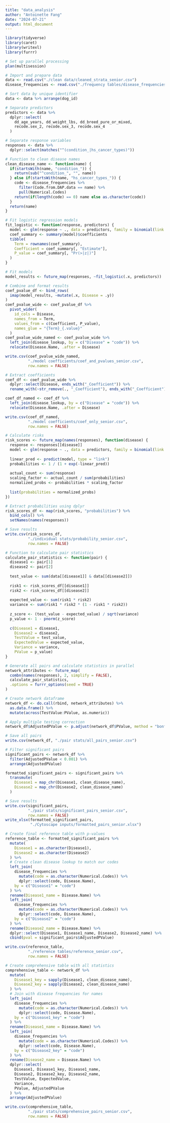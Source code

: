 ```yaml
---
title: "data_analysis"
author: "Antoinette Fang"
date: "2024-07-21"
output: html_document
---
```


```r
library(tidyverse)
library(caret)
library(writexl)
library(furrr)

# Set up parallel processing
plan(multisession)
```

```r
# Import and prepare data
data <- read.csv("./clean data/cleaned_strata_senior.csv")
disease_frequencies <- read.csv("./frequency tables/disease_frequencies_senior.csv")

# Sort data by unique identifier
data <- data %>% arrange(dog_id)

# Separate predictors
predictors <- data %>%
  dplyr::select(
    dd_age_years, dd_weight_lbs, dd_breed_pure_or_mixed,
    recode.sex_2, recode.sex_3, recode.sex_4
  )

# Separate response variables
responses <- data %>%
  dplyr::select(matches("^(condition_|hs_cancer_types)"))
```

```r
# Function to clean disease names
clean_disease_name <- function(name) {
  if(startsWith(name, "condition_")) {
    return(sub("^condition_", "", name))
  } else if(startsWith(name, "hs_cancer_types_")) {
    code <- disease_frequencies %>%
      filter(Code.from.DAP.data == name) %>%
      pull(Numerical.Codes)
    return(if(length(code) == 0) name else as.character(code))
  }
  return(name)
}

# Fit logistic regression models
fit_logistic <- function(response, predictors) {
  model <- glm(response ~ ., data = predictors, family = binomial(link = "logit"))
  coef_summary <- summary(model)$coefficients
  tibble(
    Term = rownames(coef_summary),
    Coefficient = coef_summary[, "Estimate"],
    P_value = coef_summary[, "Pr(>|z|)"]
  )
}
```

```r
# Fit models
model_results <- future_map(responses, ~fit_logistic(.x, predictors))

# Combine and format results
coef_pvalue_df <- bind_rows(
  imap(model_results, ~mutate(.x, Disease = .y))
)
coef_pvalue_wide <- coef_pvalue_df %>%
  pivot_wider(
    id_cols = Disease,
    names_from = Term,
    values_from = c(Coefficient, P_value),
    names_glue = "{Term}_{.value}"
  )
coef_pvalue_wide_named <- coef_pvalue_wide %>%
  left_join(disease_lookup, by = c("Disease" = "code")) %>%
  relocate(Disease.Name, .after = Disease)

write.csv(coef_pvalue_wide_named,
          "./model coefficients/coef_and_pvalues_senior.csv",
          row.names = FALSE)

# Extract coefficients
coef_df <- coef_pvalue_wide %>%
  dplyr::select(Disease, ends_with("_Coefficient")) %>%
  rename_with(~str_remove(., "_Coefficient"), ends_with("_Coefficient"))

coef_df_named <- coef_df %>%
  left_join(disease_lookup, by = c("Disease" = "code")) %>%
  relocate(Disease.Name, .after = Disease)

write.csv(coef_df_named,
          "./model coefficients/coef_only_senior.csv",
          row.names = FALSE)
```

```r
# Calculate risks
risk_scores <- future_map(names(responses), function(disease) {
  response <- responses[[disease]]
  model <- glm(response ~ ., data = predictors, family = binomial(link = "logit"))
  
  linear_pred <- predict(model, type = "link")
  probabilities <- 1 / (1 + exp(-linear_pred))
  
  actual_count <- sum(response)
  scaling_factor <- actual_count / sum(probabilities)
  normalized_probs <- probabilities * scaling_factor
  
  list(probabilities = normalized_probs)
})

# Extract probabilities using dplyr
risk_scores_df <- map(risk_scores, "probabilities") %>%
  bind_cols() %>%
  setNames(names(responses))

# Save results
write.csv(risk_scores_df,
          "./individual stats/probability_senior.csv",
          row.names = FALSE)
```

```r
# Function to calculate pair statistics
calculate_pair_statistics <- function(pair) {
  disease1 <- pair[1]
  disease2 <- pair[2]
  
  test_value <- sum(data[[disease1]] & data[[disease2]])
  
  risk1 <- risk_scores_df[[disease1]]
  risk2 <- risk_scores_df[[disease2]]
  
  expected_value <- sum(risk1 * risk2)
  variance <- sum(risk1 * risk2 * (1 - risk1 * risk2))
  
  z_score <- (test_value - expected_value) / sqrt(variance)
  p_value <- 1 - pnorm(z_score)
  
  c(Disease1 = disease1,
    Disease2 = disease2,
    TestValue = test_value, 
    ExpectedValue = expected_value, 
    Variance = variance, 
    PValue = p_value)
}

# Generate all pairs and calculate statistics in parallel
network_attributes <- future_map(
  combn(names(responses), 2, simplify = FALSE),
  calculate_pair_statistics,
  .options = furrr_options(seed = TRUE)
)

# Create network dataframe
network_df <- do.call(rbind, network_attributes) %>% 
  as.data.frame() %>%
  mutate(across(TestValue:PValue, as.numeric))

# Apply multiple testing correction
network_df$AdjustedPValue <- p.adjust(network_df$PValue, method = "bonferroni")

# Save all pairs
write.csv(network_df, "./pair stats/all_pairs_senior.csv")

# Filter significant pairs
significant_pairs <- network_df %>% 
  filter(AdjustedPValue < 0.001) %>%
  arrange(AdjustedPValue)

formatted_significant_pairs <- significant_pairs %>%
  transmute(
    Disease1 = map_chr(Disease1, clean_disease_name),
    Disease2 = map_chr(Disease2, clean_disease_name)
  )

# Save results
write.csv(significant_pairs, 
          "./pair stats/significant_pairs_senior.csv", 
          row.names = FALSE)
write_xlsx(formatted_significant_pairs,
           "./Cytoscape inputs/formatted_pairs_senior.xlsx")
```

```r
# Create final reference table with p-values
reference_table <- formatted_significant_pairs %>%
  mutate(
    Disease1 = as.character(Disease1),
    Disease2 = as.character(Disease2)
  ) %>%
  # Create clean disease lookup to match our codes
  left_join(
    disease_frequencies %>%
      mutate(code = as.character(Numerical.Codes)) %>%
      dplyr::select(code, Disease.Name),  
    by = c("Disease1" = "code")
  ) %>%
  rename(Disease1_name = Disease.Name) %>%
  left_join(
    disease_frequencies %>%
      mutate(code = as.character(Numerical.Codes)) %>%
      dplyr::select(code, Disease.Name),
    by = c("Disease2" = "code")
  ) %>%
  rename(Disease2_name = Disease.Name) %>%
  dplyr::select(Disease1, Disease1_name, Disease2, Disease2_name) %>%  # 
  cbind(pval = significant_pairs$AdjustedPValue)

write.csv(reference_table,
          "./reference tables/reference_senior.csv",
          row.names = FALSE)

# Create comprehensive table with all statistics
comprehensive_table <- network_df %>%
  mutate(
    Disease1_key = sapply(Disease1, clean_disease_name),
    Disease2_key = sapply(Disease2, clean_disease_name)
  ) %>%
  # Join with disease frequencies for names
  left_join(
    disease_frequencies %>%
      mutate(code = as.character(Numerical.Codes)) %>%
      dplyr::select(code, Disease.Name),
    by = c("Disease1_key" = "code")
  ) %>%
  rename(Disease1_name = Disease.Name) %>%
  left_join(
    disease_frequencies %>%
      mutate(code = as.character(Numerical.Codes)) %>%
      dplyr::select(code, Disease.Name),
    by = c("Disease2_key" = "code")
  ) %>%
  rename(Disease2_name = Disease.Name) %>%
  dplyr::select(
    Disease1, Disease1_key, Disease1_name,
    Disease2, Disease2_key, Disease2_name,
    TestValue, ExpectedValue,
    Variance,
    PValue, AdjustedPValue
  ) %>%
  arrange(AdjustedPValue)

write.csv(comprehensive_table,
          "./pair stats/comprehensive_pairs_senior.csv",
          row.names = FALSE)
```



